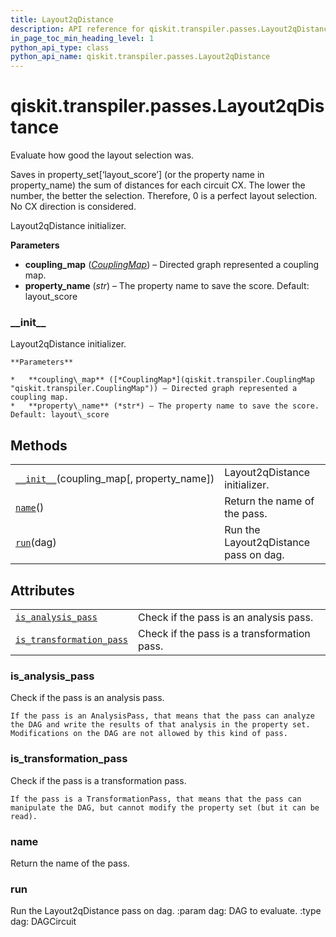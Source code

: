 ```yaml
---
title: Layout2qDistance
description: API reference for qiskit.transpiler.passes.Layout2qDistance
in_page_toc_min_heading_level: 1
python_api_type: class
python_api_name: qiskit.transpiler.passes.Layout2qDistance
---
```


# qiskit.transpiler.passes.Layout2qDistance

<Class id="qiskit.transpiler.passes.Layout2qDistance" isDedicatedPage={true} github="https://github.com/qiskit/qiskit/tree/stable/0.17/qiskit/transpiler/passes/layout/layout_2q_distance.py" signature="Layout2qDistance(*args, **kwargs)" modifiers="class">
  Evaluate how good the layout selection was.

  Saves in property\_set\[‘layout\_score’] (or the property name in property\_name) the sum of distances for each circuit CX. The lower the number, the better the selection. Therefore, 0 is a perfect layout selection. No CX direction is considered.

  Layout2qDistance initializer.

  **Parameters**

  *   **coupling\_map** ([*CouplingMap*](qiskit.transpiler.CouplingMap "qiskit.transpiler.CouplingMap")) – Directed graph represented a coupling map.
  *   **property\_name** (*str*) – The property name to save the score. Default: layout\_score

  ### \_\_init\_\_

  <Function id="qiskit.transpiler.passes.Layout2qDistance.__init__" signature="__init__(coupling_map, property_name='layout_score')">
    Layout2qDistance initializer.

    **Parameters**

    *   **coupling\_map** ([*CouplingMap*](qiskit.transpiler.CouplingMap "qiskit.transpiler.CouplingMap")) – Directed graph represented a coupling map.
    *   **property\_name** (*str*) – The property name to save the score. Default: layout\_score
  </Function>

  ## Methods

  |                                                                                                                                                          |                                       |
  | -------------------------------------------------------------------------------------------------------------------------------------------------------- | ------------------------------------- |
  | [`__init__`](#qiskit.transpiler.passes.Layout2qDistance.__init__ "qiskit.transpiler.passes.Layout2qDistance.__init__")(coupling\_map\[, property\_name]) | Layout2qDistance initializer.         |
  | [`name`](#qiskit.transpiler.passes.Layout2qDistance.name "qiskit.transpiler.passes.Layout2qDistance.name")()                                             | Return the name of the pass.          |
  | [`run`](#qiskit.transpiler.passes.Layout2qDistance.run "qiskit.transpiler.passes.Layout2qDistance.run")(dag)                                             | Run the Layout2qDistance pass on dag. |

  ## Attributes

  |                                                                                                                                                                  |                                             |
  | ---------------------------------------------------------------------------------------------------------------------------------------------------------------- | ------------------------------------------- |
  | [`is_analysis_pass`](#qiskit.transpiler.passes.Layout2qDistance.is_analysis_pass "qiskit.transpiler.passes.Layout2qDistance.is_analysis_pass")                   | Check if the pass is an analysis pass.      |
  | [`is_transformation_pass`](#qiskit.transpiler.passes.Layout2qDistance.is_transformation_pass "qiskit.transpiler.passes.Layout2qDistance.is_transformation_pass") | Check if the pass is a transformation pass. |

  ### is\_analysis\_pass

  <Function id="qiskit.transpiler.passes.Layout2qDistance.is_analysis_pass" signature="is_analysis_pass" modifiers="property">
    Check if the pass is an analysis pass.

    If the pass is an AnalysisPass, that means that the pass can analyze the DAG and write the results of that analysis in the property set. Modifications on the DAG are not allowed by this kind of pass.
  </Function>

  ### is\_transformation\_pass

  <Function id="qiskit.transpiler.passes.Layout2qDistance.is_transformation_pass" signature="is_transformation_pass" modifiers="property">
    Check if the pass is a transformation pass.

    If the pass is a TransformationPass, that means that the pass can manipulate the DAG, but cannot modify the property set (but it can be read).
  </Function>

  ### name

  <Function id="qiskit.transpiler.passes.Layout2qDistance.name" signature="name()">
    Return the name of the pass.
  </Function>

  ### run

  <Function id="qiskit.transpiler.passes.Layout2qDistance.run" signature="run(dag)">
    Run the Layout2qDistance pass on dag. :param dag: DAG to evaluate. :type dag: DAGCircuit
  </Function>
</Class>


